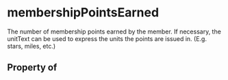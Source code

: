 # membershipPointsEarned

The number of membership points earned by the member. If necessary, the unitText can be used to express the units the points are issued in. (E.g. stars, miles, etc.)

## Property of



